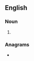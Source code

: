 {{also|zetta-metres}}
==English==

===Noun===
{{head|en|noun plural form}}

# {{plural of|zettametre|lang=en}}

===Anagrams===
* {{anagrams|en|zettameters}}